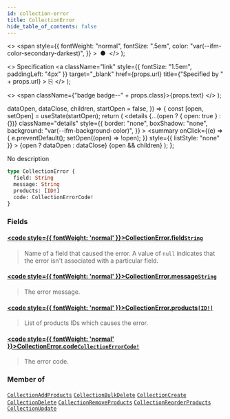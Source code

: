 ```yaml
---
id: collection-error
title: CollectionError
hide_table_of_contents: false
---
```


  <>
    <span
      style={{
        fontWeight: "normal",
        fontSize: ".5em",
        color: "var(--ifm-color-secondary-darkest)",
      }}
    >
      &nbsp;●&nbsp;
    </span>
  </>
);

  <>
    Specification
    <a
      className="link"
      style={{ fontSize: "1.5em", paddingLeft: "4px" }}
      target="\_blank"
      href={props.url}
      title={"Specified by " + props.url}
    >
      ⎘
    </a>
  </>
);

  <>
    <span className={"badge badge--" + props.class}>{props.text}</span>
  </>
);


  dataOpen,
  dataClose,
  children,
  startOpen = false,
}) => {
  const [open, setOpen] = useState(startOpen);
  return (
    <details
      {...(open ? { open: true } : {})}
      className="details"
      style={{
        border: "none",
        boxShadow: "none",
        background: "var(--ifm-background-color)",
      }}
    >
      <summary
        onClick={(e) => {
          e.preventDefault();
          setOpen((open) => !open);
        }}
        style={{ listStyle: "none" }}
      >
        {open ? dataOpen : dataClose}
      </summary>
      {open && children}
    </details>
  );
};

No description

```graphql
type CollectionError {
  field: String
  message: String
  products: [ID!]
  code: CollectionErrorCode!
}
```

### Fields

#### [<code style={{ fontWeight: 'normal' }}>CollectionError.<b>field</b></code>](#)<Bullet />[`String`](../../../api-reference/miscellaneous/scalars/string) <Badge class="secondary" text="scalar"/>

> Name of a field that caused the error. A value of `null` indicates that the error isn't associated with a particular field.

#### [<code style={{ fontWeight: 'normal' }}>CollectionError.<b>message</b></code>](#)<Bullet />[`String`](../../../api-reference/miscellaneous/scalars/string) <Badge class="secondary" text="scalar"/>

> The error message.

#### [<code style={{ fontWeight: 'normal' }}>CollectionError.<b>products</b></code>](#)<Bullet />[`[ID!]`](../../../api-reference/miscellaneous/scalars/id) <Badge class="secondary" text="list"/> <Badge class="secondary" text="scalar"/>

> List of products IDs which causes the error.

#### [<code style={{ fontWeight: 'normal' }}>CollectionError.<b>code</b></code>](#)<Bullet />[`CollectionErrorCode!`](../../../api-reference/products/enums/collection-error-code) <Badge class="secondary" text="non-null"/> <Badge class="secondary" text="enum"/>

> The error code.

### Member of

[`CollectionAddProducts`](../../../api-reference/products/objects/collection-add-products) <Badge class="secondary" text="object"/><Bullet />[`CollectionBulkDelete`](../../../api-reference/products/objects/collection-bulk-delete) <Badge class="secondary" text="object"/><Bullet />[`CollectionCreate`](../../../api-reference/products/objects/collection-create) <Badge class="secondary" text="object"/><Bullet />[`CollectionDelete`](../../../api-reference/products/objects/collection-delete) <Badge class="secondary" text="object"/><Bullet />[`CollectionRemoveProducts`](../../../api-reference/products/objects/collection-remove-products) <Badge class="secondary" text="object"/><Bullet />[`CollectionReorderProducts`](../../../api-reference/products/objects/collection-reorder-products) <Badge class="secondary" text="object"/><Bullet />[`CollectionUpdate`](../../../api-reference/products/objects/collection-update) <Badge class="secondary" text="object"/>
